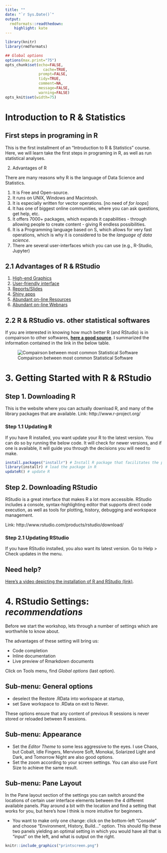 ```yaml
---
title: ""
date: "`r Sys.Date()`"
output:
  rmdformats::readthedown:
    highlight: kate
---
```



```r
library(knitr)
library(rmdformats)

## Global options
options(max.print="75")
opts_chunk$set(echo=FALSE,
	             cache=TRUE,
               prompt=FALSE,
               tidy=TRUE,
               comment=NA,
               message=FALSE,
               warning=FALSE)
opts_knit$set(width=75)
```

# Introduction to R & Statistics

## First steps in programing in R

This is the first installment of an "Introduction to R & Statistics" course. Here, we will learn take the first steps in programing in R, as well as run statistical analyses.



2. Advantages of R

There are many reasons why R is the language of Data Science and Statistics. 

1. It is Free and Open-source.
2. It runs on UNIX, Windows and Macintosh.
3. It is especially written for vector operations. [no need of _for loops_]
4. It has one of biggest online communities, where you can ask questions, get help, etc.
5. It offers 7000+ packages, which expands it capabilities - through allowing people to create content - giving R endless possibilities.
6. It is a Programming language based on S, which allows for very fast operations, which is why it is considered to be the _language of data science_.
7. There are several user-interfaces which you can use (e.g., R-Studio, Jupyter)

## 2.1 Advantages of R & RStudio

1. [High-end Graphics](http://www.r-graph-gallery.com/)
2. [User-friendly interface](https://www.rstudio.com/rviews/2016/11/11/easy-tricks-you-mightve-missed/)
3. [Reports/Slides](http://rmarkdown.rstudio.com/gallery.html)
4. [Shiny apps](https://www.rstudio.com/products/shiny/shiny-user-showcase/)
5. [Abundant on-line Resources](https://www.rstudio.com/some-resources/)
6. [Abundant on-line Webnars](https://www.rstudio.com/resources/webinars/)


## 2.2 R & RStudio vs. other statistical softwares

If you are interested in knowing how much better R (and RStudio) is in compairson to other softwares, **[here a good source](https://en.wikipedia.org/wiki/Comparison_of_statistical_packages)**. I summarized the information contained in the link in the below table.

![Compairson between most common Statistical Software](compairson.png) 

\pagebreak

# 3. Getting Started with R & RStudio

## Step 1. Downloading R

This is the website where you can actually download R, and many of the library packages that are available. 
Link: http://www.r-project.org/

### Step 1.1 Updating R

If you have R installed, you want update your R to the latest version. You can do so by running the below code. It will check for newer versions, and if one is available, it will guide you through the decisions you will need to make.

```r
install.packages("installr") # Install R package that facilitates the process
library(installr) # load the package in R
updateR() # update R
```

## Step 2. Downloading RStudio

RStudio is a great interface that makes R a lot more accessible. RStudio includes a console, syntax-highlighting editor that supports direct code execution, as well as tools for plotting, history, debugging and workspace management. 

Link: http://www.rstudio.com/products/rstudio/download/


### Step 2.1 Updating RStudio

If you have RStudio installed, you also want its latest version. Go to Help > Check updates in the menu. 

## Need help?

[Here's a video depicting the installation of R and RStudio (link)](https://www.youtube.com/watch?v=HuyaX7QQRlo). 

\pagebreak

# 4. RStudio Settings: _recommendations_

Before we start the workshop, lets through a number of settings which are worthwhile to know about. 

The advantages of these setting will bring us: 

* Code completion
* Inline documentation
* Live preview of Rmarkdown documents

Click on Tools menu, find _Global options_ (last option).

## Sub-menu: General options

* deselect the Restore .RData into workspace at startup,
* set Save workspace to .RData on exit to Never.

These options ensure that any content of previous R sessions is never stored or reloaded between R sessions.

## Sub-menu: Appearance

* Set the _Editor Theme_ to some less aggressive to the eyes. I use Chaos, but Cobalt, Idle Fingers, Mervivore Soft, Monokai, Solarized Light and Dark, and Tomorrow Night are also good options.   
* Set the zoom according to your screen settings. You can also use Font Size to achieve the same result.

## Sub-menu: Pane Layout

In the Pane layout section of the settings you can switch around the locations of certain user interface elements between the 4 different available panels. Play around a bit with the location and find a setting that works for you, but here's how I think is more intuitive for beginners.

* You want to make only one change: click on the bottom-left "Console" and choose "Environment, History, Build..." option. This should flip these two panels yielding an optimal setting in which you would have all that is "input" on the left, and what is output on the right.

```r
knitr::include_graphics("printscreen.png")
```





